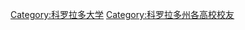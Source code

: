 {{Commonscat|Alumni of the University of Colorado}}

[[Category:科罗拉多大学|Category:科罗拉多大学]]
[[Category:科罗拉多州各高校校友‎|Category:科罗拉多州各高校校友‎]]